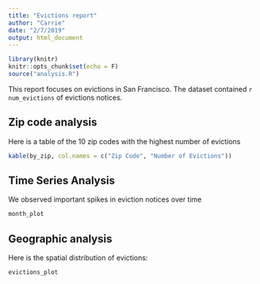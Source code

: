 ```yaml
---
title: "Evictions report"
author: "Carrie"
date: "2/7/2019"
output: html_document
---
```


```r
library(knitr)
knitr::opts_chunk$set(echo = F)
source("analysis.R")
```

This report focuses on evictions in San Francisco. The dataset contained `r num_evictions` of evictions notices.

## Zip code analysis 
Here is a table of the 10 zip codes with the highest number of evictions 

```r
kable(by_zip, col.names = c("Zip Code", "Number of Evictions"))
```

## Time Series Analysis
We observed important spikes in eviction notices over time

```r
month_plot
```

## Geographic analysis 
Here is the spatial distribution of evictions:

```r
evictions_plot
```